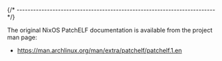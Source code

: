 
{/* ------------------------------------------------------------------------ */}

The original NixOS PatchELF documentation is available from the
project man page:

- https://man.archlinux.org/man/extra/patchelf/patchelf.1.en

